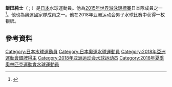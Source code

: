 {{Infobox sportsperson
| name           = 飯田純士
| image          = 
| caption        = 
| fullname       = 
| nickname       = 
| birth_date     = {{birth date and age|1993|12|24|df=yes}}
| birth_place    = [[日本|日本]]
| death_date     = 
| death_place    = 
| height         = {{convert|181|cm}}
| weight         = {{convert|82|kg}}
| sport         = [[水球|水球]]
| <!-- Medal record -->
| show-medals      = yes
| medaltemplates   = 
| updated        = 
}}

'''飯田純士'''（{{jpn|j=イイダ アツト|rm=Atsuto Iida}} ; {{bd|1993年|12月24日}}）是[[日本|日本]]水球運動員。他為[[2015年世界游泳錦標賽|2015年世界游泳錦標賽]]日本隊成員之一<ref>{{cite news|title=BCN 2015 Japanese Men's Water Polo Team|url=http://waterpolo.sportresult.com/pdf/WCH2015/MJPN-R.pdf|publisher=Omega Timing|accessdate=19 August 2015|archive-date=2015-12-22|archive-url=https://web.archive.org/web/20151222123226/http://waterpolo.sportresult.com/pdf/WCH2015/MJPN-R.pdf|dead-url=no}}</ref>。他也為奧運國家隊成員之一。他在2018年亚洲运动会男子水球比赛中获得一枚银牌。

==參考資料==
{{reflist}}

{{DEFAULTSORT:Iida, Atsuto}}
[[Category:日本水球運動員|Category:日本水球運動員]]
[[Category:日本奧運水球運動員|Category:日本奧運水球運動員]]
[[Category:2018年亞洲運動會銀牌得主|Category:2018年亞洲運動會銀牌得主]]
[[Category:2018年亚洲运动会水球运动员|Category:2018年亚洲运动会水球运动员]]
[[Category:2016年夏季奧林匹克運動會水球運動員|Category:2016年夏季奧林匹克運動會水球運動員]]